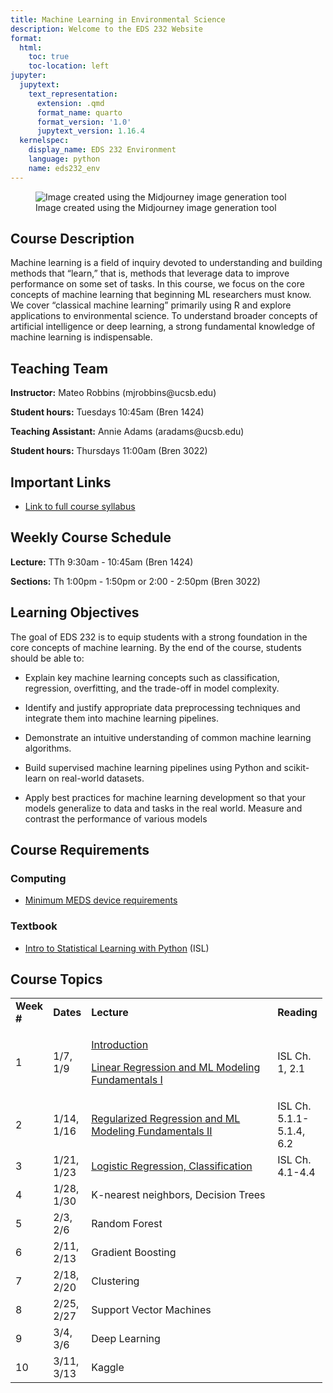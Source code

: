 ```yaml
---
title: Machine Learning in Environmental Science
description: Welcome to the EDS 232 Website
format:
  html:
    toc: true
    toc-location: left
jupyter:
  jupytext:
    text_representation:
      extension: .qmd
      format_name: quarto
      format_version: '1.0'
      jupytext_version: 1.16.4
  kernelspec:
    display_name: EDS 232 Environment
    language: python
    name: eds232_env
---
```


![Image created using the Midjourney image generation tool](img/MLRobotLearnBanner.png)

## Course Description

Machine learning is a field of inquiry devoted to understanding and building methods that "learn," that is, methods that leverage data to improve performance on some set of tasks. In this course, we focus on the core concepts of machine learning that beginning ML researchers must know. We cover "classical machine learning" primarily using R and explore applications to environmental science. To understand broader concepts of artificial intelligence or deep learning, a strong fundamental knowledge of machine learning is indispensable.

## Teaching Team

**Instructor:** Mateo Robbins (mjrobbins\@ucsb.edu)

**Student hours:** Tuesdays 10:45am (Bren 1424)

**Teaching Assistant:** Annie Adams (aradams\@ucsb.edu)

**Student hours:** Thursdays 11:00am (Bren 3022)

## Important Links

-   [Link to full course syllabus](https://docs.google.com/document/d/12VFjVN8E9cN_CHXs2mXIuIHqk6DSQklKjcRyKQnVDgE/edit?usp=sharing)

## Weekly Course Schedule

**Lecture:** TTh 9:30am - 10:45am (Bren 1424)

**Sections:** Th 1:00pm - 1:50pm or 2:00 - 2:50pm (Bren 3022)

## Learning Objectives

The goal of EDS 232 is to equip students with a strong foundation in the core concepts of machine learning. By the end of the course, students should be able to:

-   Explain key machine learning concepts such as classification, regression, overfitting, and the trade-off in model complexity.

-   Identify and justify appropriate data preprocessing techniques and integrate them into machine learning pipelines.

-   Demonstrate an intuitive understanding of common machine learning algorithms.

-   Build supervised machine learning pipelines using Python and scikit-learn on real-world datasets.

-   Apply best practices for machine learning development so that your models generalize to data and tasks in the real world. Measure and contrast the performance of various models

## Course Requirements

### Computing

-   [Minimum MEDS device requirements](https://ucsb-meds.github.io/computer_reqs.html)

### Textbook

-   [Intro to Statistical Learning with Python](https://www.statlearning.com/) (ISL)

## Course Topics

+-------------+------------+--------------------------------------------------------------------------------------------------------------------+--------------------------+
| **Week \#** | **Dates**  | **Lecture**                                                                                                        | **Reading**              |
+-------------+------------+--------------------------------------------------------------------------------------------------------------------+--------------------------+
| 1           | 1/7, 1/9   | [Introduction](https://ucsb.box.com/s/maqfl2rorjjbekb23ek98b3odshuvcq2)                                            | ISL Ch. 1, 2.1           |
|             |            |                                                                                                                    |                          |
|             |            | [Linear Regression and ML Modeling Fundamentals I](https://ucsb.box.com/s/3krktrjmagi8sbo3mwg2t4rc57qtu100)        |                          |
+-------------+------------+--------------------------------------------------------------------------------------------------------------------+--------------------------+
| 2           | 1/14, 1/16 | [Regularized Regression and ML Modeling Fundamentals II](https://ucsb.box.com/s/rbdkrkiue88ggqeutgua1xzeh44lj5aw)  | ISL Ch. 5.1.1-5.1.4, 6.2 |
+-------------+------------+--------------------------------------------------------------------------------------------------------------------+--------------------------+
| 3           | 1/21, 1/23 | [Logistic Regression, Classification](https://ucsb.box.com/s/i5ymtx2fv1cn2tonnt7ibt03gop19vey)                     | ISL Ch. 4.1-4.4          |
+-------------+------------+--------------------------------------------------------------------------------------------------------------------+--------------------------+
| 4           | 1/28, 1/30 | K-nearest neighbors, Decision Trees                                                                                |                          |
+-------------+------------+--------------------------------------------------------------------------------------------------------------------+--------------------------+
| 5           | 2/3, 2/6   | Random Forest                                                                                                      |                          |
+-------------+------------+--------------------------------------------------------------------------------------------------------------------+--------------------------+
| 6           | 2/11, 2/13 | Gradient Boosting                                                                                                  |                          |
+-------------+------------+--------------------------------------------------------------------------------------------------------------------+--------------------------+
| 7           | 2/18, 2/20 | Clustering                                                                                                         |                          |
+-------------+------------+--------------------------------------------------------------------------------------------------------------------+--------------------------+
| 8           | 2/25, 2/27 | Support Vector Machines                                                                                            |                          |
+-------------+------------+--------------------------------------------------------------------------------------------------------------------+--------------------------+
| 9           | 3/4, 3/6   | Deep Learning                                                                                                      |                          |
+-------------+------------+--------------------------------------------------------------------------------------------------------------------+--------------------------+
| 10          | 3/11, 3/13 | Kaggle                                                                                                             |                          |
+-------------+------------+--------------------------------------------------------------------------------------------------------------------+--------------------------+